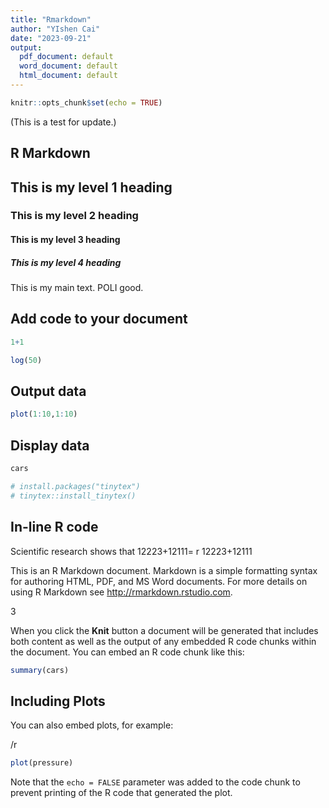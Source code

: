 ```yaml
---
title: "Rmarkdown"
author: "YIshen Cai"
date: "2023-09-21"
output:
  pdf_document: default
  word_document: default
  html_document: default
---
```


```r
knitr::opts_chunk$set(echo = TRUE)
```

(This is a test for update.)

## R Markdown

## This is my level 1 heading

### This is my level 2 heading

#### This is my level 3 heading

##### This is my level 4 heading

This is my main text. POLI good.

## Add code to your document

```r
1+1

```

```r
log(50)
```

## Output data

```r
plot(1:10,1:10)
```

## Display data

```r
cars
```

```r
# install.packages("tinytex")
# tinytex::install_tinytex()
```

## In-line R code

Scientific research shows that 12223+12111= r 12223+12111

This is an R Markdown document. Markdown is a simple formatting syntax for authoring HTML, PDF, and MS Word documents. For more details on using R Markdown see <http://rmarkdown.rstudio.com>.

3

When you click the **Knit** button a document will be generated that includes both content as well as the output of any embedded R code chunks within the document. You can embed an R code chunk like this:

```r
summary(cars)
```

## Including Plots

You can also embed plots, for example:

/r

```r
plot(pressure)
```

Note that the `echo = FALSE` parameter was added to the code chunk to prevent printing of the R code that generated the plot.
